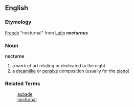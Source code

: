 == English ==
=== Etymology ===
[[French]] "nocturnal" from [[Latin]] '''''nocturnus'''''

=== Noun ===
'''nocturne'''
# a work of art relating or dedicated to the night
# a [[dreamlike]] or [[pensive]] composition (usually for the [[piano]])

=== Related Terms ===
: [[aubade]]
: [[nocturnal]]